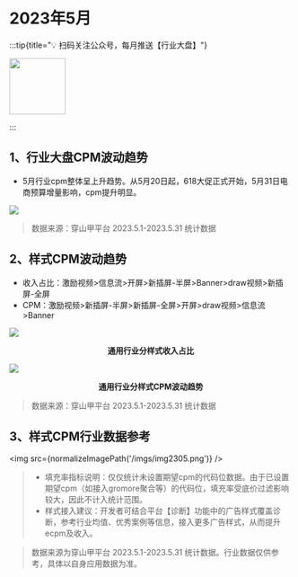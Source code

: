 

# 2023年5月

:::tip{title="💡 扫码关注公众号，每月推送【行业大盘】"}

<img src="https://raw.githubusercontent.com/yy1300326388/yy1300326388/main/images/gzh/gzh_qrcode.jpeg" width='100' height='100'/>

:::

## 1、行业大盘CPM波动趋势

- 5月行业cpm整体呈上升趋势。从5月20日起，618大促正式开始，5月31日电商预算增量影响，cpm提升明显。

<img src="https://lf3-plat.pglstatp-toutiao.com/obj/union-platform/d04911d4c941a89018d492bfc49efdd3"/>

> 数据来源：穿山甲平台 2023.5.1-2023.5.31 统计数据

## 2、样式CPM波动趋势

- 收入占比：激励视频>信息流>开屏>新插屏-半屏>Banner>draw视频>新插屏-全屏
- CPM：激励视频>新插屏-半屏>新插屏-全屏>开屏>draw视频>信息流>Banner

<img src="https://lf3-plat.pglstatp-toutiao.com/obj/union-platform/e1ac4a69a83133256f9aaaa9a270d857"/>
<p align="center"><b>通用行业分样式收入占比</b></p>

<img src="https://lf3-plat.pglstatp-toutiao.com/obj/union-platform/a8e3afa89516a2e0d50e222ae854e673"/>
<p align="center"><b>通用行业分样式CPM波动趋势</b></p>

> 数据来源：穿山甲平台 2023.5.1-2023.5.31 统计数据

## 3、样式CPM行业数据参考

<img src={normalizeImagePath('/imgs/img2305.png')} />

> - 填充率指标说明：仅仅统计未设置期望cpm的代码位数据。由于已设置期望cpm（如接入gromore聚合等）的代码位，填充率受底价过滤影响较大，因此不计入统计范围。
> - 样式接入建议：开发者可结合平台【诊断】功能中的广告样式覆盖诊断，参考行业均值、优秀案例等信息，接入更多广告样式，从而提升ecpm及收入。

> 数据来源为穿山甲平台 2023.5.1-2023.5.31 统计数据。行业数据仅供参考，具体以自身应用数据为准。
